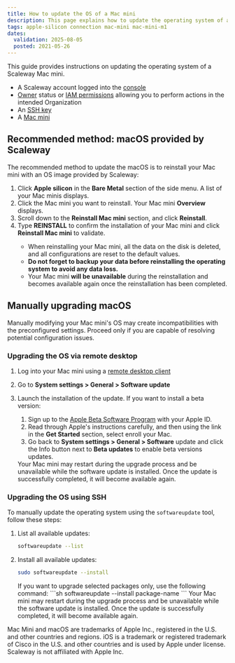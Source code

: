 ```yaml
---
title: How to update the OS of a Mac mini
description: This page explains how to update the operating system of a Scaleway Mac mini.
tags: apple-silicon connection mac-mini mac-mini-m1
dates:
  validation: 2025-08-05
  posted: 2021-05-26
---
```



This guide provides instructions on updating the operating system of a Scaleway Mac mini.

<Requirements />

- A Scaleway account logged into the [console](https://account.scaleway.com/?service=elements)
- [Owner](/iam/concepts/#owner) status or [IAM permissions](/iam/concepts/#permission) allowing you to perform actions in the intended Organization
- An [SSH key](/organizations-and-projects/how-to/create-ssh-key/)
- A [Mac mini](/apple-silicon/how-to/create-mac-mini/)

## Recommended method: macOS provided by Scaleway

The recommended method to update the macOS is to reinstall your Mac mini with an OS image provided by Scaleway:
1. Click **Apple silicon** in the **Bare Metal** section of the side menu. A list of your Mac minis displays.
2. Click the Mac mini you want to reinstall. Your Mac mini **Overview** displays.
3. Scroll down to the **Reinstall Mac mini** section, and click **Reinstall**.
4. Type **REINSTALL** to confirm the installation of your Mac mini and click **Reinstall Mac mini** to validate.
    <Message type="important">
      - When reinstalling your Mac mini, all the data on the disk is deleted, and all configurations are reset to the default values.
      - **Do not forget to backup your data before reinstalling the operating system to avoid any data loss.**
      - Your Mac mini **will be unavailable** during the reinstallation and becomes available again once the reinstallation has been completed.
    </Message>

## Manually upgrading macOS

<Message type="important">
    Manually modifying your Mac mini's OS may create incompatibilities with the preconfigured settings. Proceed only if you are capable of resolving potential configuration issues.
</Message>

### Upgrading the OS via remote desktop

1. Log into your Mac mini using a [remote desktop client](/apple-silicon/how-to/access-remote-desktop-mac-mini/)
2. Go to **System settings > General > Software update**
3. Launch the installation of the update.
    <Message type="tip">
      If you want to install a beta version:

      1. Sign up to the [Apple Beta Software Program](https://beta.apple.com/) with your Apple ID.
      2. Read through Apple's instructions carefully, and then using the link in the **Get Started** section, select enroll your Mac.
      3. Go back to **System settings > General > Software** update and click the Info button next to **Beta updates** to enable beta versions updates.
    </Message>

    <Message type="important">
      Your Mac mini may restart during the upgrade process and be unavailable while the software update is installed. Once the update is successfully completed, it will become available again.
    </Message>

### Upgrading the OS using SSH

To manually update the operating system using the `softwareupdate` tool, follow these steps:

1. List all available updates:
    ```sh
    softwareupdate --list
    ```
2. Install all available updates:
    ```sh
    sudo softwareupdate --install
    ```
    <Message type="tip">
        If you want to upgrade selected packages only, use the following command:
        ```sh
        softwareupdate --install package-name
        ```
    </Message>

    <Message type="important">
      Your Mac mini may restart during the upgrade process and be unavailable while the software update is installed. Once the update is successfully completed, it will become available again.
    </Message>

<Message type="note">
  Mac Mini and macOS are trademarks of Apple Inc., registered in the U.S. and other countries and regions. iOS is a trademark or registered trademark of Cisco in the U.S. and other countries and is used by Apple under license. Scaleway is not affiliated with Apple Inc.
</Message>
